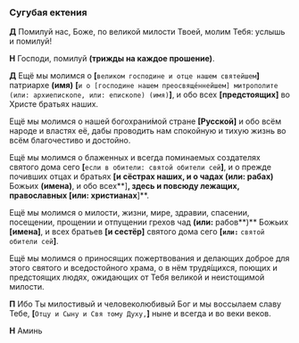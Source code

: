 <span id="sugubaja" />

### Сугубая ектения

**Д** Помилуй нас, Боже, по великой милости Твоей, молим Тебя: услышь и помилуй!

**Н** Господи, помилуй **(трижды на каждое прошение)**.

**Д** Ещё мы молимся о **[**`великом господине и отце нашем святейшем`**]** патриархе **(имя)** **[**`и о [господине нашем преосвяще́ннейшем] митрополите (или: архиепископе, или: епископе) (имя)`**]**, и обо всех **[**предстоящих**]** во Христе братьях наших.

Ещё мы молимся о нашей богохрани́мой стране **[**Русской**]** и обо всём народе и властях её, дабы проводить нам спокойную и тихую жизнь во всём благочестиво и достойно.

Ещё мы молимся о блаженных и всегда поминаемых создателях святого дома сего **[**`если в обители: святой обители сей`**]**, и о прежде почивших отцах и братьях **[**и сёстрах наших, и о чадах **(или:** рабах**)** Божьих **(имена)**, и обо всех**]**, здесь и повсюду лежащих, православных **[или:** христианах**]**.

Ещё мы молимся о милости, жизни, мире, здравии, спасении, посещении, прощении и отпущении грехов чад **(или:** рабов**)** Божьих **[имена]**, и всех братьев **[**и сестёр**]** святого дома сего **[`или:`** `святой обители сей`**]**.

Ещё мы молимся о приносящих пожертвования и делающих доброе для этого святого и вседостойного храма, о в нём трудя́щихся, поющих и предстоящих людях, ожидающих от Тебя великой и неистощимой милости.

**П** Ибо Ты милостивый и человеколюбивый Бог и мы воссылаем славу Тебе, **[**`Отцу и Сыну и Свя тому Духу,`**]** ныне и всегда и во веки веков.

**Н** Аминь
